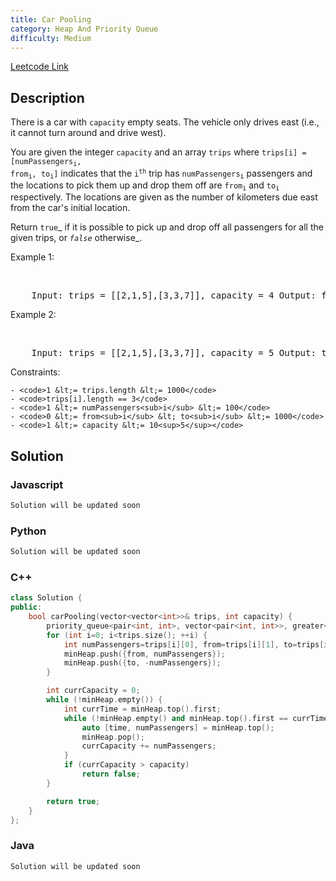 ```yaml
---
title: Car Pooling
category: Heap And Priority Queue
difficulty: Medium
---
```


<Callout>

[Leetcode Link](https://leetcode.com/problems/car-pooling)

</Callout>

## Description

There is a car with <code>capacity</code> empty seats. The vehicle only drives east (i.e., it cannot turn around and drive west).

You are given the integer <code>capacity</code> and an array <code>trips</code> where <code>trips[i] = [numPassengers<sub>i</sub>, from<sub>i</sub>, to<sub>i</sub>]</code> indicates that the <code>i<sup>th</sup></code> trip has <code>numPassengers<sub>i</sub></code> passengers and the locations to pick them up and drop them off are <code>from<sub>i</sub></code> and <code>to<sub>i</sub></code> respectively. The locations are given as the number of kilometers due east from the car&#39;s initial location.

Return <code>true</code>_ if it is possible to pick up and drop off all passengers for all the given trips, or _<code>false</code>_ otherwise_.

Example 1:

<br />
<pre className="overflow-x-auto">
	Input: trips = [[2,1,5],[3,3,7]], capacity = 4 Output: false
</pre>

Example 2:

<br />
<pre className="overflow-x-auto">
	Input: trips = [[2,1,5],[3,3,7]], capacity = 5 Output: true
</pre>

Constraints:

    - <code>1 &lt;= trips.length &lt;= 1000</code>
    - <code>trips[i].length == 3</code>
    - <code>1 &lt;= numPassengers<sub>i</sub> &lt;= 100</code>
    - <code>0 &lt;= from<sub>i</sub> &lt; to<sub>i</sub> &lt;= 1000</code>
    - <code>1 &lt;= capacity &lt;= 10<sup>5</sup></code>

## Solution

### Javascript

```javascript
Solution will be updated soon
```

### Python

```python
Solution will be updated soon
```

### C++

```cpp
class Solution {
public:
    bool carPooling(vector<vector<int>>& trips, int capacity) {
        priority_queue<pair<int, int>, vector<pair<int, int>>, greater<pair<int, int>>> minHeap;
        for (int i=0; i<trips.size(); ++i) {
            int numPassengers=trips[i][0], from=trips[i][1], to=trips[i][2];
            minHeap.push({from, numPassengers});
            minHeap.push({to, -numPassengers});
        }

        int currCapacity = 0;
        while (!minHeap.empty()) {
            int currTime = minHeap.top().first;
            while (!minHeap.empty() and minHeap.top().first == currTime) {
                auto [time, numPassengers] = minHeap.top();
                minHeap.pop();
                currCapacity += numPassengers;
            }
            if (currCapacity > capacity)
                return false;
        }

        return true;
    }
};
```

### Java

```java
Solution will be updated soon
```
